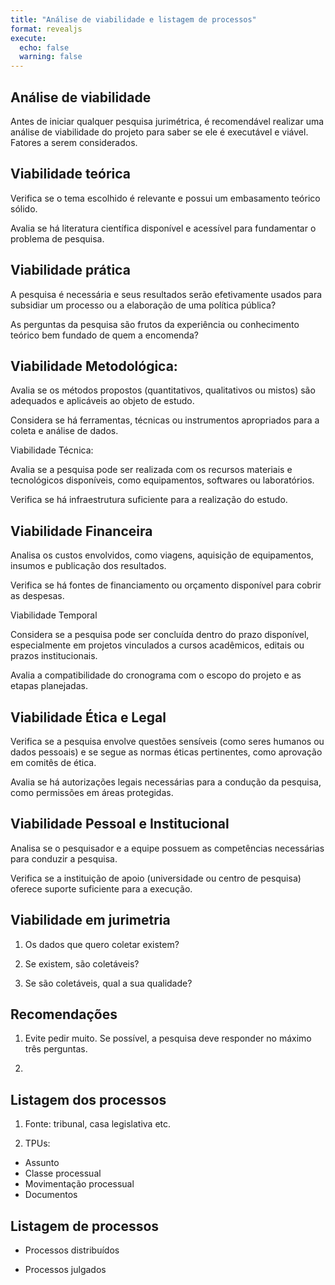 ```yaml
---
title: "Análise de viabilidade e listagem de processos"
format: revealjs
execute:
  echo: false
  warning: false
---
```



## Análise de viabilidade

Antes de iniciar qualquer pesquisa jurimétrica, é recomendável realizar uma análise de viabilidade do projeto para saber se ele é executável e viável. Fatores a serem considerados.

## Viabilidade teórica

Verifica se o tema escolhido é relevante e possui um embasamento teórico sólido.

Avalia se há literatura científica disponível e acessível para fundamentar o problema de pesquisa.


## Viabilidade prática

A pesquisa é necessária e seus resultados serão efetivamente usados para subsidiar um processo ou a elaboração de uma política pública?

As perguntas da pesquisa são frutos da experiência ou conhecimento teórico bem fundado de quem a encomenda?

## Viabilidade Metodológica:

Avalia se os métodos propostos (quantitativos, qualitativos ou mistos) são adequados e aplicáveis ao objeto de estudo.

Considera se há ferramentas, técnicas ou instrumentos apropriados para a coleta e análise de dados.

Viabilidade Técnica:

Avalia se a pesquisa pode ser realizada com os recursos materiais e tecnológicos disponíveis, como equipamentos, softwares ou laboratórios.

Verifica se há infraestrutura suficiente para a realização do estudo.

## Viabilidade Financeira

Analisa os custos envolvidos, como viagens, aquisição de equipamentos, insumos e publicação dos resultados.

Verifica se há fontes de financiamento ou orçamento disponível para cobrir as despesas.

Viabilidade Temporal

Considera se a pesquisa pode ser concluída dentro do prazo disponível, especialmente em projetos vinculados a cursos acadêmicos, editais ou prazos institucionais.

Avalia a compatibilidade do cronograma com o escopo do projeto e as etapas planejadas.


## Viabilidade Ética e Legal

Verifica se a pesquisa envolve questões sensíveis (como seres humanos ou dados pessoais) e se segue as normas éticas pertinentes, como aprovação em comitês de ética.

Avalia se há autorizações legais necessárias para a condução da pesquisa, como permissões em áreas protegidas.

## Viabilidade Pessoal e Institucional

Analisa se o pesquisador e a equipe possuem as competências necessárias para conduzir a pesquisa.

Verifica se a instituição de apoio (universidade ou centro de pesquisa) oferece suporte suficiente para a execução.

## Viabilidade em jurimetria

1. Os dados que quero coletar existem?

2. Se existem, são coletáveis?

3. Se são coletáveis, qual a sua qualidade?

## Recomendações

1. Evite pedir muito. Se possível, a pesquisa deve responder no máximo três perguntas.

2. 

## Listagem dos processos

1. Fonte: tribunal, casa legislativa etc.

2. TPUs:
  - Assunto
  - Classe processual
  - Movimentação processual
  - Documentos

## Listagem de processos

- Processos distribuídos

- Processos julgados


